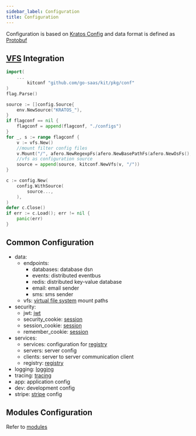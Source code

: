 ```yaml
---
sidebar_label: Configuration
title: Configuration
---
```




Configuration is based on [Kratos Config](https://go-kratos.dev/en/docs/component/config/) and data format is defined as [Protobuf](./protobuf)


## [VFS](./vfs) Integration

```go
import(
    ...
    	kitconf "github.com/go-saas/kit/pkg/conf"
)
flag.Parse()

source := []config.Source{
    env.NewSource("KRATOS_"),
}
if flagconf == nil {
    flagconf = append(flagconf, "./configs")
}
for _, s := range flagconf {
    v := vfs.New()
    //mount filter config files
    v.Mount("/", afero.NewRegexpFs(afero.NewBasePathFs(afero.NewOsFs(), strings.TrimSpace(s)), regexp.MustCompile(`\.(json|proto|xml|yaml)$`)))
    //vfs as configuration source
    source = append(source, kitconf.NewVfs(v, "/"))
}

c := config.New(
    config.WithSource(
        source...,
    ),
)
defer c.Close()
if err := c.Load(); err != nil {
    panic(err)
}
```

## Common Configuration

- data: 
    - endpoints:
        - databases: database dsn
        - events: distributed eventbus
        - redis: distributed key-value database
        - email: email sender
        - sms: sms sender
    - vfs: [virtual file system](./vfs) mount paths
- security:
    - jwt: [jwt](./authentication#JWT)
    - security_cookie: [session](./authentication#Session)
    - session_cookie: [session](./authentication#Session)
    - remember_cookie: [session](./authentication#Session)
- services:
    - services: configuration for [registry](./registry)
    - servers: server config
    - clients: server to server communication client
    - registry: [registry](./registry)
- logging: [logging](./observability/logging)
- tracing: [tracing](./observability/tracing)
- app: application config
- dev: development config
- stripe: [stripe](https://stripe.com/) config


## Modules Configuration
Refer to [modules](../../category/modules)
